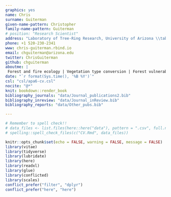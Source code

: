 ```yaml
---
graphics: yes
name: Chris
surname: Guiterman
given-name-pattern: Christopher
family-name-pattern: Guiterman
# position: "Research Scientist"
address: "Laboratory of Tree-Ring Research, University of Arizona \\tabularnewline Permanent residence: Hanover, New Hampshire. \\tabularnewline"
phone: +1 520-230-2341
www: chris-guiterman.rbind.io
email: chguiterman@arizona.edu
twitter: ChrisGuiterman
github: chguiterman
aboutme: |
 Forest and fire ecology | Vegetation type conversion | Forest vulnerabilities to climate change | Use-inspired research | Applications in dendrochronology
date: "`r format(Sys.time(), '%B %Y')`"
csl: "csl/apa6-cv.csl"
nocite: "@*"
knit: bookdown::render_book
bibliography_journals: "data/Journal_publications2.bib"
bibliography_inreview: "data/Journal_inReview.bib"
bibliography_reports: "data/Other_pubs.bib"

---
```


```r
# Remember to spell check!!
# data_files <- list.files(here::here("data"), pattern = ".csv", full.names = TRUE)
# spelling::spell_check_files(c("CV.Rmd", data_files))
```

```r
knitr::opts_chunk$set(echo = FALSE, warning = FALSE, message = FALSE)
library(vitae)
library(tidyverse)
library(lubridate)
library(here)
library(readxl)
library(glue)
library(conflicted)
library(scales)
conflict_prefer("filter", "dplyr")
conflict_prefer("here", "here")
```
